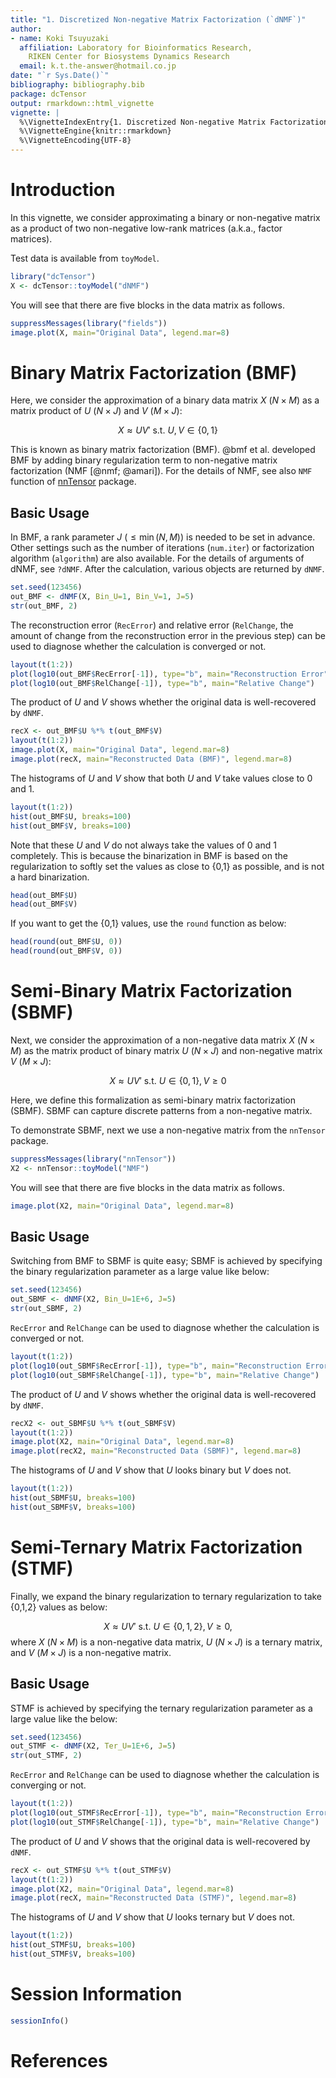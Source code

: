 ```yaml
---
title: "1. Discretized Non-negative Matrix Factorization (`dNMF`)"
author:
- name: Koki Tsuyuzaki
  affiliation: Laboratory for Bioinformatics Research,
    RIKEN Center for Biosystems Dynamics Research
  email: k.t.the-answer@hotmail.co.jp
date: "`r Sys.Date()`"
bibliography: bibliography.bib
package: dcTensor
output: rmarkdown::html_vignette
vignette: |
  %\VignetteIndexEntry{1. Discretized Non-negative Matrix Factorization (`dNMF`)}
  %\VignetteEngine{knitr::rmarkdown}
  %\VignetteEncoding{UTF-8}
---
```


# Introduction

In this vignette, we consider approximating a binary or non-negative matrix as a product of two non-negative low-rank matrices (a.k.a., factor matrices).

Test data is available from `toyModel`.

```r
library("dcTensor")
X <- dcTensor::toyModel("dNMF")
```

You will see that there are five blocks in the data matrix as follows.

```r
suppressMessages(library("fields"))
image.plot(X, main="Original Data", legend.mar=8)
```

# Binary Matrix Factorization (BMF)

Here, we consider the approximation of a binary data matrix $X$ ($N \times M$) as a matrix product of $U$ ($N \times J$) and $V$ ($M \times J$):

$$
X \approx U V' \ \mathrm{s.t.}\ U,V \in \{0,1\}
$$

This is known as binary matrix factorization (BMF). @bmf et al. developed BMF by adding binary regularization term to non-negative matrix factorization (NMF [@nmf; @amari]). For the details of NMF, see also `NMF` function of [nnTensor](https://cran.r-project.org/package=nnTensor) package.

## Basic Usage

In BMF, a rank parameter $J$ ($\leq \min(N, M)$) is needed to be set in advance. Other settings such as the number of iterations (`num.iter`) or factorization algorithm (`algorithm`) are also available. For the details of arguments of dNMF, see `?dNMF`. After the calculation, various objects are returned by `dNMF`.

```r
set.seed(123456)
out_BMF <- dNMF(X, Bin_U=1, Bin_V=1, J=5)
str(out_BMF, 2)
```

The reconstruction error (`RecError`) and relative error (`RelChange`, the amount of change from the reconstruction error in the previous step) can be used to diagnose whether the calculation is converged or not.

```r
layout(t(1:2))
plot(log10(out_BMF$RecError[-1]), type="b", main="Reconstruction Error")
plot(log10(out_BMF$RelChange[-1]), type="b", main="Relative Change")
```

The product of $U$ and $V$ shows whether the original data is well-recovered by `dNMF`.

```r
recX <- out_BMF$U %*% t(out_BMF$V)
layout(t(1:2))
image.plot(X, main="Original Data", legend.mar=8)
image.plot(recX, main="Reconstructed Data (BMF)", legend.mar=8)
```

The histograms of $U$ and $V$ show that both $U$ and $V$ take values close to 0 and 1.

```r
layout(t(1:2))
hist(out_BMF$U, breaks=100)
hist(out_BMF$V, breaks=100)
```

Note that these $U$ and $V$ do not always take the values of 0 and 1 completely. This is because the binarization in BMF is based on the regularization to softly set the values as close to {0,1} as possible, and is not a hard binarization.

```r
head(out_BMF$U)
head(out_BMF$V)
```

If you want to get the {0,1} values, use the `round` function as below:

```r
head(round(out_BMF$U, 0))
head(round(out_BMF$V, 0))
```

# Semi-Binary Matrix Factorization (SBMF)

Next, we consider the approximation of a non-negative data matrix $X$ ($N \times M$) as the matrix product of binary matrix $U$ ($N \times J$) and non-negative matrix $V$ ($M \times J$):

$$
X \approx U V' \ \mathrm{s.t.}\ U \in \{0,1\}, V \geq 0
$$

Here, we define this formalization as semi-binary matrix factorization (SBMF). SBMF can capture discrete patterns from a non-negative matrix.

To demonstrate SBMF, next we use a non-negative matrix from the `nnTensor` package.

```r
suppressMessages(library("nnTensor"))
X2 <- nnTensor::toyModel("NMF")
```

You will see that there are five blocks in the data matrix as follows.

```r
image.plot(X2, main="Original Data", legend.mar=8)
```

## Basic Usage

Switching from BMF to SBMF is quite easy; SBMF is achieved by specifying the binary regularization parameter as a large value like below:

```r
set.seed(123456)
out_SBMF <- dNMF(X2, Bin_U=1E+6, J=5)
str(out_SBMF, 2)
```

`RecError` and `RelChange` can be used to diagnose whether the calculation is converged or not.

```r
layout(t(1:2))
plot(log10(out_SBMF$RecError[-1]), type="b", main="Reconstruction Error")
plot(log10(out_SBMF$RelChange[-1]), type="b", main="Relative Change")
```

The product of $U$ and $V$ shows whether the original data is well-recovered by `dNMF`.

```r
recX2 <- out_SBMF$U %*% t(out_SBMF$V)
layout(t(1:2))
image.plot(X2, main="Original Data", legend.mar=8)
image.plot(recX2, main="Reconstructed Data (SBMF)", legend.mar=8)
```

The histograms of $U$ and $V$ show that $U$ looks binary but $V$ does not.

```r
layout(t(1:2))
hist(out_SBMF$U, breaks=100)
hist(out_SBMF$V, breaks=100)
```

# Semi-Ternary Matrix Factorization (STMF)

Finally, we expand the binary regularization to ternary regularization to take {0,1,2} values as below:

$$
X \approx U V' \ \mathrm{s.t.}\ U \in \{0,1,2\}, V \geq 0,
$$
where $X$ ($N \times M$) is a non-negative data matrix, $U$ ($N \times J$) is a ternary matrix, and $V$ ($M \times J$) is a non-negative matrix.

## Basic Usage

STMF is achieved by specifying the ternary regularization parameter as a large value like the below:

```r
set.seed(123456)
out_STMF <- dNMF(X2, Ter_U=1E+6, J=5)
str(out_STMF, 2)
```

`RecError` and `RelChange` can be used to diagnose whether the calculation is converging or not.

```r
layout(t(1:2))
plot(log10(out_STMF$RecError[-1]), type="b", main="Reconstruction Error")
plot(log10(out_STMF$RelChange[-1]), type="b", main="Relative Change")
```

The product of $U$ and $V$ shows that the original data is well-recovered by `dNMF`.

```r
recX <- out_STMF$U %*% t(out_STMF$V)
layout(t(1:2))
image.plot(X2, main="Original Data", legend.mar=8)
image.plot(recX, main="Reconstructed Data (STMF)", legend.mar=8)
```

The histograms of $U$ and $V$ show that $U$ looks ternary but $V$ does not.

```r
layout(t(1:2))
hist(out_STMF$U, breaks=100)
hist(out_STMF$V, breaks=100)
```

# Session Information {.unnumbered}

```r
sessionInfo()
```

# References
